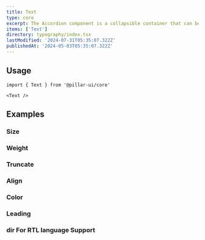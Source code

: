 ```yaml
---
title: Text
type: core
excerpt: The Accordion component is a collapsible container that can be used to toggle the visibility of content. It's often used to hide content that may be overwhelming or to group related information together.
items: ['Text']
directory: typography/index.tsx
lastModified: '2024-07-31T05:35:07.322Z'
publishedAt: '2024-05-03T05:35:07.322Z'
---
```


## Usage

```tsx
import { Text } from '@pillar-ui/core'
```

```tsx
<Text />
```

## Examples

### Size

<Playground name="textSize" root="text" />

### Weight

<Playground name="textWeight" root="text" />

### Truncate

<Playground name="textTruncate" root="text" />

### Align

<Playground name="textAlign" root="text" />

### Color

<Playground name="textColor" root="text" />

### Leading

<Playground name="textLeading" root="text" />

### dir For RTL language Support

<Playground name="textRTL" root="text" />
